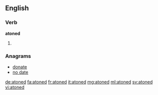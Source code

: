 ==English==

===Verb===
'''atoned'''

# {{past of|atone}}

===Anagrams===
* [[donate#English|donate]]
* [[no date#English|no date]]

[[de:atoned]]
[[fa:atoned]]
[[fr:atoned]]
[[it:atoned]]
[[mg:atoned]]
[[ml:atoned]]
[[sv:atoned]]
[[vi:atoned]]